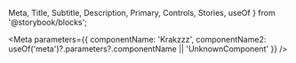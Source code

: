   Meta,
  Title,
  Subtitle,
  Description,
  Primary,
  Controls,
  Stories,
  useOf
} from '@storybook/blocks';

<Meta
  parameters={{
    componentName: 'Krakzzz',
    componentName2:
      useOf('meta')?.parameters?.componentName || 'UnknownComponent'
  }}
/>

<Title />

<Subtitle />

<Description />

<Primary />

Change the values of the controls and see how the component reacts.

<Controls />

<ImportPath />

## Imports

If you’re using the autoloader or the traditional loader, you can ignore this section. Otherwise, feel free to use any of the following snippets to cherry pick this component.

To import this component using a bundler:

{useOf('meta')?.parameters?.source?.code || 'import path_to_component'}

```js
{
  () =>
    `import '@shoelace-style/shoelace/dist/components/${Meta.parameters.componentName}/${Meta.parameters.componentName}.js';`;
}
```

---

<Stories />
